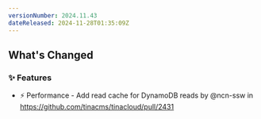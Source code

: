 ```yaml
---
versionNumber: 2024.11.43
dateReleased: 2024-11-28T01:35:09Z
---
```


## What's Changed
### ✨ Features
* ⚡ Performance - Add read cache for DynamoDB reads by @ncn-ssw in https://github.com/tinacms/tinacloud/pull/2431
